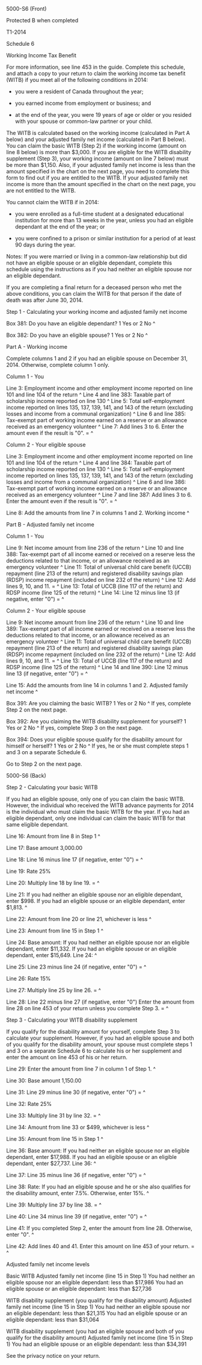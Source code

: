 ﻿5000-S6 (Front) 
 
Protected B when completed 
 
T1-2014 
 
Schedule 6 
 
Working Income Tax Benefit 
 
For more information, see line 453 in the guide. Complete this schedule, and 
attach a copy to your return to claim the working income tax benefit (WITB) 
if you meet all of the following conditions in 2014: 
 
- you were a resident of Canada throughout the year; 
 
- you earned income from employment or business; and 
 
- at the end of the year, you were 19 years of age or older or you resided 
with your spouse or common-law partner or your child. 
 
The WITB is calculated based on the working income (calculated in Part A 
below) and your adjusted family net income (calculated in Part B below). You 
can claim the basic WITB (Step 2) if the working income (amount on line 8 
below) is more than $3,000. If you are eligible for the WITB disability 
supplement (Step 3), your working income (amount on line 7 below) must be 
more than $1,150. Also, if your adjusted family net income is less than the 
amount specified in the chart on the next page, you need to complete this 
form to find out if you are entitled to the WITB. If your adjusted family net 
income is more than the amount specified in the chart on the next page, you 
are not entitled to the WITB. 
 
You cannot claim the WITB if in 2014: 
 
- you were enrolled as a full-time student at a designated educational 
institution for more than 13 weeks in the year, unless you had an eligible 
dependant at the end of the year; or 
 
- you were confined to a prison or similar institution for a period of at 
least 90 days during the year. 
 
Notes: If you were married or living in a common-law relationship but did not 
have an eligible spouse or an eligible dependant, complete this schedule 
using the instructions as if you had neither an eligible spouse nor an 
eligible dependant. 
 
If you are completing a final return for a deceased person who met the above 
conditions, you can claim the WITB for that person if the date of death was 
after June 30, 2014. 
 
Step 1 - Calculating your working income and adjusted family net income 
 
Box 381: Do you have an eligible dependant? 1 Yes or 2 No ^
 
Box 382: Do you have an eligible spouse? 1 Yes or 2 No ^
 
Part A - Working income 
 
Complete columns 1 and 2 if you had an eligible spouse on December 31, 2014. 
Otherwise, complete column 1 only. 
 
Column 1 - You 
 
Line 3: Employment income and other employment income reported on line 101 
and line 104 of the return ^
Line 4 and line 383: Taxable part of scholarship income reported on line 130 
^
Line 5: Total self-employment income reported on lines 135, 137, 139, 141, 
and 143 of the return (excluding losses and income from a communal 
organization) ^
Line 6 and line 385: Tax-exempt part of working income earned on a reserve or 
an allowance received as an emergency volunteer ^
Line 7: Add lines 3 to 6. Enter the amount even if the result is "0". = ^
 
Column 2 - Your eligible spouse 
 
Line 3: Employment income and other employment income reported on line 101 
and line 104 of the return ^
Line 4 and line 384: Taxable part of scholarship income reported on line 130 
^
Line 5: Total self-employment income reported on lines 135, 137, 139, 141, 
and 143 of the return (excluding losses and income from a communal 
organization) ^
Line 6 and line 386: Tax-exempt part of working income earned on a reserve or 
an allowance received as an emergency volunteer ^
Line 7 and line 387: Add lines 3 to 6. Enter the amount even if the result is 
"0". = ^
 
Line 8: Add the amounts from line 7 in columns 1 and 2. Working income ^
 
Part B - Adjusted family net income 
 
Column 1 - You 
 
Line 9: Net income amount from line 236 of the return ^
Line 10 and line 388: Tax-exempt part of all income earned or received on a 
reserve less the deductions related to that income, or an allowance received 
as an emergency volunteer ^
Line 11: Total of universal child care benefit (UCCB) repayment (line 213 of 
the return) and registered disability savings plan (RDSP) income repayment 
(included on line 232 of the return) ^
Line 12: Add lines 9, 10, and 11. = ^
Line 13: Total of UCCB (line 117 of the return) and RDSP income (line 125 of 
the return) ^
Line 14: Line 12 minus line 13 (if negative, enter "0") = ^
 
Column 2 - Your eligible spouse 
 
Line 9: Net income amount from line 236 of the return ^
Line 10 and line 389: Tax-exempt part of all income earned or received on a 
reserve less the deductions related to that income, or an allowance received 
as an emergency volunteer ^
Line 11: Total of universal child care benefit (UCCB) repayment (line 213 of 
the return) and registered disability savings plan (RDSP) income repayment 
(included on line 232 of the return) ^
Line 12: Add lines 9, 10, and 11. = ^
Line 13: Total of UCCB (line 117 of the return) and RDSP income (line 125 of 
the return) ^
Line 14 and line 390: Line 12 minus line 13 (if negative, enter "0") = ^
 
Line 15: Add the amounts from line 14 in columns 1 and 2. Adjusted family net 
income ^
 
Box 391: Are you claiming the basic WITB? 1 Yes or 2 No ^
If yes, complete Step 2 on the next page. 
 
Box 392: Are you claiming the WITB disability supplement for yourself? 1 Yes 
or 2 No ^
If yes, complete Step 3 on the next page. 
 
Box 394: Does your eligible spouse qualify for the disability amount for 
himself or herself? 1 Yes or 2 No ^
If yes, he or she must complete steps 1 and 3 on a separate Schedule 6. 
 
Go to Step 2 on the next page. 
 
 
5000-S6 (Back) 
 
Step 2 - Calculating your basic WITB 
 
If you had an eligible spouse, only one of you can claim the basic WITB. 
However, the individual who received the WITB advance payments for 2014 is 
the individual who must claim the basic WITB for the year. If you had an 
eligible dependant, only one individual can claim the basic WITB for that 
same eligible dependant. 
 
Line 16: Amount from line 8 in Step 1 ^
 
Line 17: Base amount 3,000.00 
 
Line 18: Line 16 minus line 17 (if negative, enter "0") = ^
 
Line 19: Rate 25% 
 
Line 20: Multiply line 18 by line 19. = ^
 
Line 21: If you had neither an eligible spouse nor an eligible dependant, 
enter $998. If you had an eligible spouse or an eligible dependant, enter 
$1,813. ^
 
Line 22: Amount from line 20 or line 21, whichever is less ^
 
Line 23: Amount from line 15 in Step 1 ^
 
Line 24: Base amount: 
If you had neither an eligible spouse nor an eligible dependant, enter 
$11,332. 
If you had an eligible spouse or an eligible dependant, enter $15,649. 
Line 24: ^
 
Line 25: Line 23 minus line 24 (if negative, enter "0") = ^
 
Line 26: Rate 15% 
 
Line 27: Multiply line 25 by line 26. = ^
 
Line 28: Line 22 minus line 27 (if negative, enter "0") Enter the amount from 
line 28 on line 453 of your return unless you complete Step 3. = ^
 
Step 3 - Calculating your WITB disability supplement 
 
If you qualify for the disability amount for yourself, complete Step 3 to 
calculate your supplement. However, if you had an eligible spouse and both of 
you qualify for the disability amount, your spouse must complete steps 1 and 
3 on a separate Schedule 6 to calculate his or her supplement and enter the 
amount on line 453 of his or her return. 
 
Line 29: Enter the amount from line 7 in column 1 of Step 1. ^
 
Line 30: Base amount 1,150.00 
 
Line 31: Line 29 minus line 30 (if negative, enter "0") = ^
 
Line 32: Rate 25% 
 
Line 33: Multiply line 31 by line 32. = ^
 
Line 34: Amount from line 33 or $499, whichever is less ^
 
Line 35: Amount from line 15 in Step 1 ^
 
Line 36: Base amount: 
If you had neither an eligible spouse nor an eligible dependant, enter 
$17,988. 
If you had an eligible spouse or an eligible dependant, enter $27,737. 
Line 36: ^
 
Line 37: Line 35 minus line 36 (if negative, enter "0") = ^
 
Line 38: Rate: If you had an eligible spouse and he or she also qualifies for 
the disability amount, enter 7.5%. Otherwise, enter 15%. ^
 
Line 39: Multiply line 37 by line 38. = ^
 
Line 40: Line 34 minus line 39 (if negative, enter "0") = ^
 
Line 41: If you completed Step 2, enter the amount from line 28. Otherwise, 
enter "0". ^
 
Line 42: Add lines 40 and 41. Enter this amount on line 453 of your return. = 
^
 
Adjusted family net income levels 
 
Basic WITB Adjusted family net income (line 15 in Step 1) 
You had neither an eligible spouse nor an eligible dependant: less than 
$17,986 
You had an eligible spouse or an eligible dependant: less than $27,736 
 
WITB disability supplement (you qualify for the disability amount) Adjusted 
family net income (line 15 in Step 1) 
You had neither an eligible spouse nor an eligible dependant: less than 
$21,315 
You had an eligible spouse or an eligible dependant: less than $31,064 
 
WITB disability supplement (you had an eligible spouse and both of you 
qualify for the disability amount) Adjusted family net income (line 15 in 
Step 1) 
You had an eligible spouse or an eligible dependant: less than $34,391 
 
See the privacy notice on your return.
